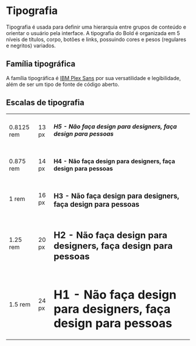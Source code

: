 # Tipografia

Tipografia é usada para definir uma hierarquia entre grupos de conteúdo e orientar o usuário pela interface. A tipografia do Bold é organizada em 5 níveis de títulos, corpo, botões e links, possuindo cores e pesos (regulares e negritos) variados.

## Família tipográfica

A família tipográfica é [IBM Plex Sans](https://www.ibm.com/plex/) por sua versatilidade e legibilidade, além de ser um tipo de fonte de código aberto.

## Escalas de tipografia

<table>
  <tbody>
    <tr>
      <td>0.8125 rem</td>
      <td>13 px</td>
      <td>
        <h5 style={{ margin: 0 }}>H5 - Não faça design para designers, faça design para pessoas</h5>
      </td>
    </tr>
    <tr>
      <td>0.875 rem</td>
      <td>14 px</td>
      <td>
        <h4 style={{ margin: 0 }}>H4 - Não faça design para designers, faça design para pessoas</h4>
      </td>
    </tr>
    <tr>
      <td>1 rem</td>
      <td>16 px</td>
      <td>
        <h3 style={{ margin: 0 }}>H3 - Não faça design para designers, faça design para pessoas</h3>
      </td>
    </tr>
    <tr>
      <td>1.25 rem</td>
      <td>20 px</td>
      <td>
        <h2 style={{ margin: 0 }}>H2 - Não faça design para designers, faça design para pessoas</h2>
      </td>
    </tr>
    <tr>
      <td>1.5 rem</td>
      <td>24 px</td>
      <td>
        <h1 style={{ margin: 0 }}>H1 - Não faça design para designers, faça design para pessoas</h1>
      </td>
    </tr>
  </tbody>
</table>

